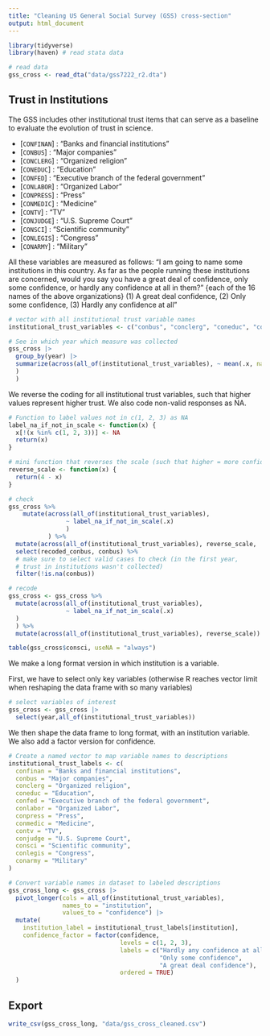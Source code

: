 ```yaml
---
title: "Cleaning US General Social Survey (GSS) cross-section"
output: html_document
---
```


```r
library(tidyverse)
library(haven) # read stata data
```

```r
# read data
gss_cross <- read_dta("data/gss7222_r2.dta")
```

## Trust in Institutions

The GSS includes other institutional trust items that can serve as a baseline to evaluate the evolution of trust in science. 

-   [`CONFINAN`] : "Banks and financial institutions"
-   [`CONBUS`] : "Major companies"
-   [`CONCLERG`] : "Organized religion"
-   [`CONEDUC`] : "Education"
-   [`CONFED`] : "Executive branch of the federal government"
-   [`CONLABOR`] : "Organized Labor"
-   [`CONPRESS`] : "Press"
-   [`CONMEDIC`] : "Medicine"
-   [`CONTV`] : "TV"
-   [`CONJUDGE`] : "U.S. Supreme Court"
-   [`CONSCI`] : "Scientific community"
-   [`CONLEGIS`] : "Congress"
-   [`CONARMY`] : "Military"

All these variables are measured as follows: "I am going to name some institutions in this country. As far as the people running these institutions are concerned, would you say you have a great deal of confidence, only some confidence, or hardly any confidence at all in them?" {each of the 16 names of the above organizations} (1) A great deal confidence, (2) Only some confidence, (3) Hardly any confidence at all"

```r
# vector with all institutional trust variable names
institutional_trust_variables <- c("conbus", "conclerg", "coneduc", "conlabor", "conpress", "contv", "conmedic", "confed", "conlegis", "conjudge", "consci", "conarmy", "confinan") 

# See in which year which measure was collected
gss_cross |> 
  group_by(year) |> 
  summarize(across(all_of(institutional_trust_variables), ~ mean(.x, na.rm=TRUE)
  )
  )
```


We reverse the coding for all institutional trust variables, such that higher values represent higher trust. We also code non-valid responses as NA. 

```r
# Function to label values not in c(1, 2, 3) as NA
label_na_if_not_in_scale <- function(x) {
  x[!(x %in% c(1, 2, 3))] <- NA
  return(x)
}

# mini function that reverses the scale (such that higher = more confidence)
reverse_scale <- function(x) {
  return(4 - x)
}

# check
gss_cross %>% 
    mutate(across(all_of(institutional_trust_variables), 
                ~ label_na_if_not_in_scale(.x)
                )
           ) %>% 
  mutate(across(all_of(institutional_trust_variables), reverse_scale, .names = "recoded_{col}")) %>%
  select(recoded_conbus, conbus) %>%
  # make sure to select valid cases to check (in the first year,
  # trust in institutions wasn't collected)
  filter(!is.na(conbus))

# recode
gss_cross <- gss_cross %>%
  mutate(across(all_of(institutional_trust_variables), 
                ~ label_na_if_not_in_scale(.x)
  )
  ) %>% 
  mutate(across(all_of(institutional_trust_variables), reverse_scale))

table(gss_cross$consci, useNA = "always")

```

We make a long format version in which institution is a variable. 

First, we have to select only key variables (otherwise R reaches vector limit when reshaping the data frame with so many variables)

```r
# select variables of interest
gss_cross <- gss_cross |> 
  select(year,all_of(institutional_trust_variables))
```

We then shape the data frame to long format, with an institution variable. We also add a factor version for confidence. 

```r
# Create a named vector to map variable names to descriptions
institutional_trust_labels <- c(
  confinan = "Banks and financial institutions",
  conbus = "Major companies",
  conclerg = "Organized religion",
  coneduc = "Education",
  confed = "Executive branch of the federal government",
  conlabor = "Organized Labor",
  conpress = "Press",
  conmedic = "Medicine",
  contv = "TV",
  conjudge = "U.S. Supreme Court",
  consci = "Scientific community",
  conlegis = "Congress",
  conarmy = "Military"
)

# Convert variable names in dataset to labeled descriptions
gss_cross_long <- gss_cross |> 
  pivot_longer(cols = all_of(institutional_trust_variables), 
               names_to = "institution", 
               values_to = "confidence") |>
  mutate(
    institution_label = institutional_trust_labels[institution],
    confidence_factor = factor(confidence, 
                               levels = c(1, 2, 3), 
                               labels = c("Hardly any confidence at all", 
                                          "Only some confidence", 
                                          "A great deal confidence"),
                               ordered = TRUE)
  )
```


## Export

```r
write_csv(gss_cross_long, "data/gss_cross_cleaned.csv")
```
